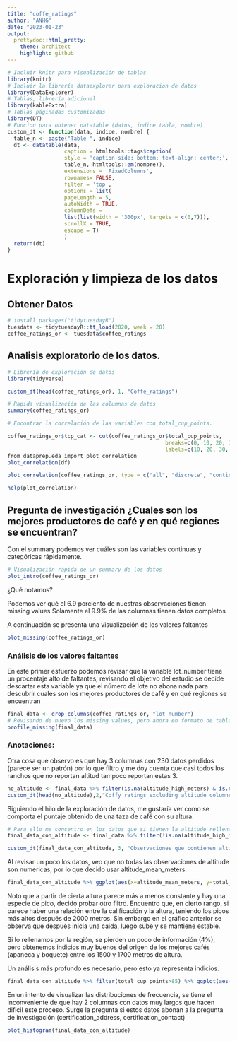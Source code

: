 ```yaml
---
title: "coffe_ratings"
author: "ANHG"
date: "2023-01-23"
output:
  prettydoc::html_pretty:
    theme: architect
    highlight: github
---
```


```r
# Incluir knitr para visualización de tablas
library(knitr)
# Incluir la librería dataexplorer para exploracion de datos
library(DataExplorer)
# Tablas, librería adicional
library(kableExtra)
# Tablas páginadas customizadas
library(DT)
# Funcion para obtener datatable (datos, indice tabla, nombre)
custom_dt <- function(data, indice, nombre) {
  table_n <- paste("Table ", indice) 
  dt <- datatable(data,
                  caption = htmltools::tags$caption(
                  style = 'caption-side: bottom; text-align: center;',
                  table_n, htmltools::em(nombre)),
                  extensions = 'FixedColumns',
                  rownames= FALSE,
                  filter = 'top',
                  options = list(
                  pageLength = 5,
                  autoWidth = TRUE,
                  columnDefs = 
                  list(list(width = '300px', targets = c(0,7))),
                  scrollX = TRUE,
                  escape = T)
                  )
  return(dt)
}
```

# Exploración y limpieza de los datos

## Obtener Datos

```r
# install.packages("tidytuesdayR") 
tuesdata <- tidytuesdayR::tt_load(2020, week = 28)
coffee_ratings_or <- tuesdata$coffee_ratings

```

## Analisis exploratorio de los datos.

```r
# Librería de exploración de datos
library(tidyverse)
```

```r
custom_dt(head(coffee_ratings_or), 1, "Coffe_ratings")
```

```r
# Rapida visualización de las columnas de datos
summary(coffee_ratings_or)
```

```r
# Encontrar la correlación de las variables con total_cup_points. 

coffee_ratings_or$tcp_cat <- cut(coffee_ratings_or$total_cup_points,
                                                  breaks=c(0, 10, 20, 30, 40, 45, 50, 55, 60, 65, 80, 85, 90, 95),
                                                  labels=c(10, 20, 30, 40, 45, 50, 55, 60, 65, 80, 85, 90, 95))
from dataprep.eda import plot_correlation
plot_correlation(df)

plot_correlation(coffee_ratings_or, type = c("all", "discrete", "continuous"), "tcp_cat")
```

```r
help(plot_correlation)
```

## Pregunta de investigación ¿Cuales son los mejores productores de café y en qué regiones se encuentran?

Con el summary podemos ver cuáles son las variables continuas y categóricas rápidamente.

```r
# Visualización rápida de un summary de los datos
plot_intro(coffee_ratings_or)
```

¿Qué notamos?

Podemos ver qué el 6.9 porciento de nuestras observaciones tienen missing values Solamente el 9.9% de las columnas tienen datos completos

A continuación se presenta una visualización de los valores faltantes

```r
plot_missing(coffee_ratings_or)
```

### Análisis de los valores faltantes

En este primer esfuerzo podemos revisar que la variable lot_number tiene un procentaje alto de faltantes, revisando el objetivo del estudio se decide descartar esta variable ya que el número de lote no abona nada para descubrir cuales son los mejores productores de café y en qué regiones se encuentran

```r
final_data <- drop_columns(coffee_ratings_or, "lot_number")
# Revisando de nuevo los missing values, pero ahora en formato de tabla obtenemos:
profile_missing(final_data)
```

### Anotaciones:

Otra cosa que observo es que hay 3 columnas con 230 datos perdidos (parece ser un patrón) por lo que filtro y me doy cuenta que casi todos los ranchos que no reportan altitud tampoco reportan estas 3.

```r
no_altitude <- final_data %>% filter(is.na(altitude_high_meters) & is.na(altitude))
custom_dt(head(no_altitude),2,"Coffy ratings excluding altitude columns")
```

Siguiendo el hilo de la exploración de datos, me gustaría ver como se comporta el puntaje obtenido de una taza de café con su altura.

```r
# Para ello me concentro en los datos que si tienen la altitude rellenada 
final_data_con_altitude <- final_data %>% filter(!is.na(altitude_high_meters) & !is.na(altitude))

custom_dt(final_data_con_altitude, 3, "Observaciones que contienen altitud")
```

Al revisar un poco los datos, veo que no todas las observaciones de altitude son numericas, por lo que decido usar altitude_mean_meters.

```r
final_data_con_altitude %>% ggplot(aes(x=altitude_mean_meters, y=total_cup_points)) + geom_area()
```

Noto que a partir de cierta altura parece más a menos constante y hay una especie de pico, decido probar otro filtro. Encuentro que, en cierto rango, si parece haber una relación entre la calificación y la altura, teniendo los picos más altos después de 2000 metros. Sin embargo en el gráfico anterior se observa que después inicia una caida, luego sube y se mantiene estable.

Si lo rellenamos por la región, se pierden un poco de información (4%), pero obtenemos indicios muy buenos del origen de los mejores cafés (apaneca y boquete) entre los 1500 y 1700 metros de altura.

Un análisis más profundo es necesario, pero esto ya representa indicios.

```r
final_data_con_altitude %>% filter(total_cup_points>85) %>% ggplot(aes(x=altitude_mean_meters, y=total_cup_points, fill=region)) + geom_area() + ggtitle("Relacion entre la calificación del café y la altura y región de siembra")
```

En un intento de visualizar las distribuciones de frecuencia, se tiene el inconveniente de que hay 2 columnas con datos muy largos que hacen dificil este proceso. Surge la pregunta si estos datos abonan a la pregunta de investigación (certification_address, certification_contact)

```r
plot_histogram(final_data_con_altitude)
```
